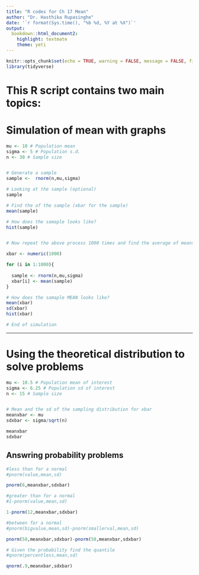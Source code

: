 ```yaml
---
title: "R codes for Ch 17 Mean"
author: "Dr. Hasthika Rupasinghe"
date: '`r format(Sys.time(), "%b %d, %Y at %X")`'
output:
  bookdown::html_document2:
    highlight: textmate
    theme: yeti
---
```



```r
knitr::opts_chunk$set(echo = TRUE, warning = FALSE, message = FALSE, fig.align = "center", comment = NA)
library(tidyverse)
```

# This R script contains two main topics:{-}

# Simulation of mean with graphs

```r

mu <- 10 # Population mean
sigma <- 5 # Population s.d.
n <- 30 # Sample size


# Generate a sample
sample <-  rnorm(n,mu,sigma)

# Looking at the sample (optional)
sample 

# Find the of the sample (xbar for the sample)
mean(sample)

# How does the samaple looks like?
hist(sample)


# Now repeat the above process 1000 times and find the average of means

xbar <- numeric(1000)

for (i in 1:1000){
  
  sample <- rnorm(n,mu,sigma)
  xbar[i] <- mean(sample) 
}

# How does the samaple MEAN looks like?
mean(xbar)
sd(xbar)
hist(xbar)

# End of simulation
```

***

# Using the theoretical distribution to solve problems

```r

mu <- 10.5 # Population mean of interest
sigma <- 6.25 # Population sd of interest
n <- 15 # Sample size 


# Mean and the sd of the sampling distribution for xbar
meanxbar <- mu
sdxbar <- sigma/sqrt(n)

meanxbar
sdxbar

```

## Answring probability problems

```r

#less than for a normal
#pnorm(value,mean,sd)

pnorm(6,meanxbar,sdxbar)

#greater than for a normal
#1-pnorm(value,mean,sd)

1-pnorm(12,meanxbar,sdxbar)

#between for a normal
#pnorm(bigvalue,mean,sd)-pnorm(smallerval,mean,sd)

pnorm(58,meanxbar,sdxbar)-pnorm(58,meanxbar,sdxbar)

# Given the probability find the quantile
#qnorm(percentless,mean,sd)

qnorm(.9,meanxbar,sdxbar)

```





